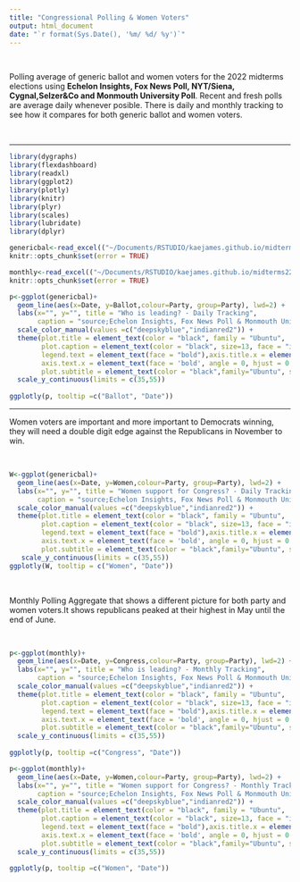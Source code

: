 ```yaml
---
title: "Congressional Polling & Women Voters"
output: html_document
date: "`r format(Sys.Date(), '%m/ %d/ %y')`" 
--- 
```


<br>

Polling average of generic ballot and women voters for the 2022 midterms elections using __Echelon Insights, Fox News Poll, NYT/Siena, Cygnal,Selzer&Co and Monmouth University Poll__. Recent and fresh polls are average daily whenever posible. There is daily and monthly tracking to see how it compares for both generic ballot and women voters.  

<br>



---------------------------------------------------------


```r
library(dygraphs)
library(flexdashboard)  
library(readxl)
library(ggplot2)
library(plotly)
library(knitr)
library(plyr)
library(scales) 
library(lubridate) 
library(dplyr)
```

```r
genericbal<-read_excel(("~/Documents/RSTUDIO/kaejames.github.io/midterms22.xlsx"), sheet = "daily") 
knitr::opts_chunk$set(error = TRUE)
```
```r
monthly<-read_excel(("~/Documents/RSTUDIO/kaejames.github.io/midterms22.xlsx"), sheet = "month") 
knitr::opts_chunk$set(error = TRUE)
```

 
```r
p<-ggplot(genericbal)+
  geom_line(aes(x=Date, y=Ballot,colour=Party, group=Party), lwd=2) +
  labs(x="", y="", title = "Who is leading? - Daily Tracking",
       caption = "source;Echelon Insights, Fox News Poll & Monmouth University")+
  scale_color_manual(values =c("deepskyblue","indianred2")) +
  theme(plot.title = element_text(color = "black", family = "Ubuntu",  size = 17, face="bold", hjust = 0),
        plot.caption = element_text(color = "black", size=13, face = "italic", family = "Ubuntu"),
        legend.text = element_text(face = "bold"),axis.title.x = element_text(family = 'Ubuntu', face = 'bold'),
        axis.text.x = element_text(face = 'bold', angle = 0, hjust = 0.5),axis.text.y = element_text(face = "bold"),
        plot.subtitle = element_text(color = "black",family="Ubuntu", size = 13)) +
  scale_y_continuous(limits = c(35,55))
  
ggplotly(p, tooltip =c("Ballot", "Date"))  
``` 

-------------------------------------------------------
<left>Women voters are important and more important to Democrats winning, they will need a double digit edge against the Republicans in November to win.</left>

<br>

```r
W<-ggplot(genericbal)+
  geom_line(aes(x=Date, y=Women,colour=Party, group=Party), lwd=2) +
  labs(x="", y="", title = "Women support for Congress? - Daily Tracking",
       caption = "source;Echelon Insights, Fox News Poll & Monmouth University")+
  scale_color_manual(values =c("deepskyblue","indianred2")) +
  theme(plot.title = element_text(color = "black", family = "Ubuntu",  size = 17, face="bold", hjust = 0),
        plot.caption = element_text(color = "black", size=13, face = "italic", family = "Ubuntu"),
        legend.text = element_text(face = "bold"),axis.title.x = element_text(family = 'Ubuntu', face = 'bold'),
        axis.text.x = element_text(face = 'bold', angle = 0, hjust = 0.5),axis.text.y = element_text(face = "bold"),
        plot.subtitle = element_text(color = "black",family="Ubuntu", size = 13))+
   scale_y_continuous(limits = c(35,55))
ggplotly(W, tooltip = c("Women", "Date"))  
``` 
<br>

<left>Monthly Polling Aggregate that shows a different picture for both party and women voters.It shows republicans peaked at their highest in May until the end of June.</left> 
 
<br> 
 
```r
p<-ggplot(monthly)+
  geom_line(aes(x=Date, y=Congress,colour=Party, group=Party), lwd=2) +
  labs(x="", y="", title = "Who is leading? - Monthly Tracking",
       caption = "source;Echelon Insights, Fox News Poll & Monmouth University")+
  scale_color_manual(values =c("deepskyblue","indianred2")) +
  theme(plot.title = element_text(color = "black", family = "Ubuntu",  size = 17, face="bold", hjust = 0),
        plot.caption = element_text(color = "black", size=13, face = "italic", family = "Ubuntu"),
        legend.text = element_text(face = "bold"),axis.title.x = element_text(family = 'Ubuntu', face = 'bold'),
        axis.text.x = element_text(face = 'bold', angle = 0, hjust = 0.5),axis.text.y = element_text(face = "bold"),
        plot.subtitle = element_text(color = "black",family="Ubuntu", size = 13)) +
  scale_y_continuous(limits = c(35,55))
  
ggplotly(p, tooltip =c("Congress", "Date"))  
``` 

```r
p<-ggplot(monthly)+
  geom_line(aes(x=Date, y=Women,colour=Party, group=Party), lwd=2) +
  labs(x="", y="", title = "Women support for Congress? - Monthly Tracking",
       caption = "source;Echelon Insights, Fox News Poll & Monmouth University")+
  scale_color_manual(values =c("deepskyblue","indianred2")) +
  theme(plot.title = element_text(color = "black", family = "Ubuntu",  size = 17, face="bold", hjust = 0),
        plot.caption = element_text(color = "black", size=13, face = "italic", family = "Ubuntu"),
        legend.text = element_text(face = "bold"),axis.title.x = element_text(family = 'Ubuntu', face = 'bold'),
        axis.text.x = element_text(face = 'bold', angle = 0, hjust = 0.5),axis.text.y = element_text(face = "bold"),
        plot.subtitle = element_text(color = "black",family="Ubuntu", size = 13)) +
  scale_y_continuous(limits = c(35,55))
  
ggplotly(p, tooltip =c("Women", "Date"))  
``` 